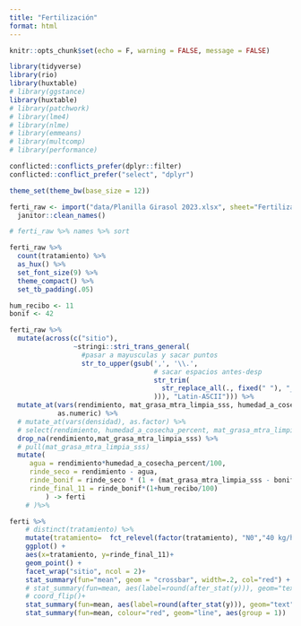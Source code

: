 ```yaml
---
title: "Fertilización"
format: html
---
```


```r
knitr::opts_chunk$set(echo = F, warning = FALSE, message = FALSE)

library(tidyverse) 
library(rio)
library(huxtable)
# library(ggstance)
library(huxtable)
# library(patchwork)
# library(lme4)
# library(nlme)
# library(emmeans)
# library(multcomp)
# library(performance)

conflicted::conflicts_prefer(dplyr::filter)
conflicted::conflict_prefer("select", "dplyr")

theme_set(theme_bw(base_size = 12)) 
```

```r
ferti_raw <- import("data/Planilla Girasol 2023.xlsx", sheet="Fertilización") %>% 
  janitor::clean_names()
```


```r
# ferti_raw %>% names %>% sort
```


```r
ferti_raw %>% 
  count(tratamiento) %>% 
  as_hux() %>% 
  set_font_size(9) %>% 
  theme_compact() %>% 
  set_tb_padding(.05)
```
```r
hum_recibo <- 11
bonif <- 42

ferti_raw %>% 
  mutate(across(c("sitio"), 
                ~stringi::stri_trans_general(
                  #pasar a mayusculas y sacar puntos
                  str_to_upper(gsub(',', '\\.', 
                                    # sacar espacios antes-desp
                                    str_trim(
                                      str_replace_all(., fixed(" "), "_")
                                    ))), "Latin-ASCII"))) %>% 
  mutate_at(vars(rendimiento, mat_grasa_mtra_limpia_sss, humedad_a_cosecha_percent), 
            as.numeric) %>% 
  # mutate_at(vars(densidad), as.factor) %>% 
  # select(rendimiento, humedad_a_cosecha_percent, mat_grasa_mtra_limpia_sss) %>% 
  drop_na(rendimiento,mat_grasa_mtra_limpia_sss) %>% 
  # pull(mat_grasa_mtra_limpia_sss)
  mutate(
     agua = rendimiento*humedad_a_cosecha_percent/100,
     rinde_seco = rendimiento - agua, 
     rinde_bonif = rinde_seco * (1 + (mat_grasa_mtra_limpia_sss - bonif) * 2/100),
     rinde_final_11 = rinde_bonif*(1+hum_recibo/100)
         ) -> ferti
    # )%>%
```

```r
ferti %>% 
    # distinct(tratamiento) %>%
    mutate(tratamiento=  fct_relevel(factor(tratamiento), "N0","40 kg/ha N","60 kg/ha N","80 kg/ha N","120 kg/ha N")) %>%
    ggplot() +
    aes(x=tratamiento, y=rinde_final_11)+
    geom_point() + 
    facet_wrap("sitio", ncol = 2)+
    stat_summary(fun="mean", geom = "crossbar", width=.2, col="red") + 
    # stat_summary(fun=mean, aes(label=round(after_stat(y))), geom="text", size=3, vjust=-.5) + 
    # coord_flip()+
    stat_summary(fun=mean, aes(label=round(after_stat(y))), geom="text", size=3, vjust=-.5) +
    stat_summary(fun=mean, colour="red", geom="line", aes(group = 1))
```
